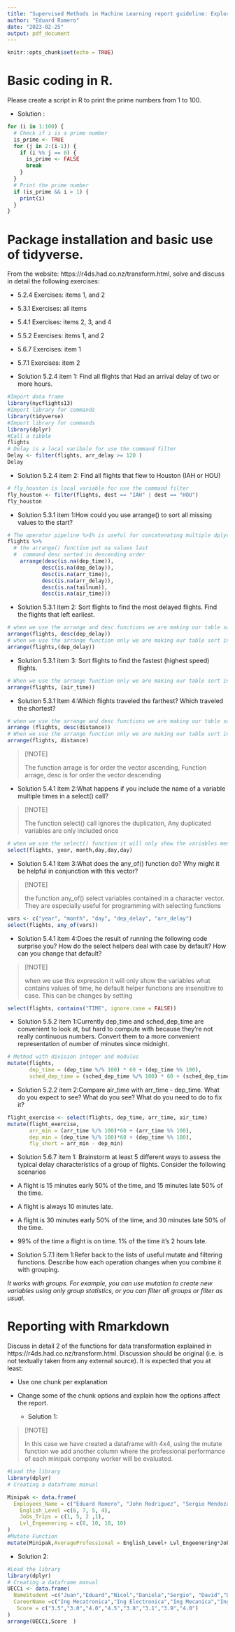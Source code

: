 ```yaml
---
title: "Supervised Methods in Machine Learning report guideline: Exploration and Application of R for Data Science"
author: "Eduard Romero"
date: "2023-02-25"
output: pdf_document
---
```


```r
knitr::opts_chunk$set(echo = TRUE)
```

# Basic coding in R.

Please create a script in R to print the prime numbers from 1 to 100.

* Solution :
```r

for (i in 1:100) {
  # Check if i is a prime number
  is_prime <- TRUE
  for (j in 2:(i-1)) {
    if (i %% j == 0) {
      is_prime <- FALSE
      break
    }
  }
  # Print the prime number
  if (is_prime && i > 1) {
    print(i)
  }
}
```
# Package installation and basic use of tidyverse.

From the website: https://r4ds.had.co.nz/transform.html,  solve and discuss in detail the following exercises:

* 5.2.4 Exercises: items 1, and 2
* 5.3.1 Exercises: all items
* 5.4.1 Exercises: items 2, 3, and 4
* 5.5.2 Exercises: items 1, and 2
* 5.6.7 Exercises: item 1
* 5.7.1 Exercises: item 2

* Solution 5.2.4 item 1: Find all flights that Had an arrival delay of two or more hours.
```r
#Import data frame
library(nycflights13)
#Import library for commands
library(tidyverse)
#Import library for commands
library(dplyr)
#Call a tibble
flights
# Delay is a local varibale for use the command filter
Delay <- filter(flights, arr_delay >= 120 )
Delay

```
* Solution 5.2.4 item 2:    Find all flights that flew to Houston (IAH or HOU)

```r
# fly_houston is local variable for use the command filter
fly_houston <- filter(flights, dest == "IAH" | dest == "HOU")
fly_houston

```
* Solution 5.3.1 item 1:How could you use arrange() to sort all missing values to the start?
```r
# The operator pipeline %>$% is useful for concatenating multiple dplyr operations
flights %>% 
  # the arrange() function put na values last
  #  command desc sorted in descending order
    arrange(desc(is.na(dep_time)),
           desc(is.na(dep_delay)),
           desc(is.na(arr_time)), 
           desc(is.na(arr_delay)),
           desc(is.na(tailnum)),
           desc(is.na(air_time)))

```
* Solution 5.3.1 item 2: Sort flights to find the most delayed flights. Find the flights that left earliest.
```r
# when we use the arrange and desc functions we are making our table sort in descending order
arrange(flights, desc(dep_delay))
# when we use the arrange function only we are making our table sort in ascending order
arrange(flights,(dep_delay))

```
* Solution 5.3.1 item 3: Sort flights to find the fastest (highest speed) flights.
```r
# When we use the arrange function only we are making our table sort in ascending order 
arrange(flights, (air_time))

```
* Solution 5.3.1 Item 4:Which flights traveled the farthest? Which traveled the shortest?
```r
# when we use the arrange and desc functions we are making our table sort in descending order
arrange (flights, desc(distance))
# When we use the arrange function only we are making our table sort in ascending order 
arrange(flights, distance)

```
>[!NOTE]
   >
   > The function arrage is for order the vector ascending, Function arrage, desc is for order the vector descending

* Solution 5.4.1 item 2:What happens if you include the name of a variable multiple times in a select() call?

>[!NOTE]
   >
   > The function select() call ignores the duplication, Any duplicated variables are only included once
   
```r
# when we use the select() function it will only show the variables mentioned within the table
select(flights, year, month,day,day,day)
```
* Solution 5.4.1 item 3:What does the any_of() function do? Why might it be helpful in conjunction with this vector? 

>[!NOTE]
   >
   > the function any_of() select variables contained in a character vector. They are especially useful for programming with selecting functions

```r
vars <- c("year", "month", "day", "dep_delay", "arr_delay")
select(flights, any_of(vars))
```
* Solution 5.4.1 item 4:Does the result of running the following code surprise you? How do the select helpers deal with case by default? How can you change that default?

>[!NOTE]
   >
   > when we use this expression it will only show the variables what contains values of time, he default helper functions are insensitive to case. This can be changes by setting

```r
select(flights, contains("TIME", ignore.case = FALSE))
```

* Solution 5.5.2 item 1:Currently dep_time and sched_dep_time are convenient to look at, but hard to compute with because they’re not really continuous numbers. Convert them to a more convenient representation of number of minutes since midnight.

```r
# Method with division integer and modulus
mutate(flights,
       dep_time = (dep_time %/% 100) * 60 + (dep_time %% 100),
       sched_dep_time = (sched_dep_time %/% 100) * 60 + (sched_dep_time %% 100))
```
* Solution 5.2.2 item 2:Compare air_time with arr_time - dep_time. What do you expect to see? What do you see? What do you need to do to fix it?
```r
flight_exercise <- select(flights, dep_time, arr_time, air_time)
mutate(flight_exercise, 
       arr_min = (arr_time %/% 100)*60 + (arr_time %% 100),
       dep_min = (dep_time %/% 100)*60 + (dep_time %% 100),
       fly_short = arr_min - dep_min)

```



* Solution 5.6.7 item 1: Brainstorm at least 5 different ways to assess the typical delay characteristics of a group of flights. Consider the following scenarios

* A flight is 15 minutes early 50% of the time, and 15 minutes late 50% of the time.
* A flight is always 10 minutes late.
* A flight is 30 minutes early 50% of the time, and 30 minutes late 50% of the time.
* 99% of the time a flight is on time. 1% of the time it’s 2 hours late.


* Solution 5.7.1 item 1:Refer back to the lists of useful mutate and filtering functions. Describe how each operation changes when you combine it with grouping.

*It works with groups. For example, you can use mutation to create new variables using only group statistics, or you can filter all groups or filter as usual.*

# Reporting with Rmarkdown
Discuss in detail 2 of the functions for data transformation explained in https://r4ds.had.co.nz/transform.html.
Discussion should be original (i.e. is not textually taken from any external source). It is expected that you at least:

* Use one chunk per explanation
* Change some of the chunk options and explain how the options affect the report.
    
    * Solution 1:
    
>[!NOTE]
   >
   > In this case we have created a dataframe with 4x4, using the mutate function we add another column where the professional performance of each minipak company worker will be evaluated.

```r
#Load the library
library(dplyr)
# Creating a dataframe manual

Minipak <- data.frame(
  Employees_Name = c("Eduard Romero", "John Rodriguez", "Sergio Mendoza", "Andres Lote"),
    English_Level =c(6, 7, 5, 4),
    Jobs_Trips = c(1, 5, 2 ,1),
    Lvl_Engeenering = c(8, 10, 10, 10)
)
#Mutate Function
mutate(Minipak,AverageProfessional = English_Level+ Lvl_Engeenering*Jobs_Trips)
```
 * Solution 2:

```r
#Load the library
library(dplyr)
# Creating a dataframe manual
UECCi <- data.frame(
  NameStudent =c("Juan","Eduard","Nicol","Daniela","Sergio", "David","Duvar", "Javier"),
  CareerName =c("Ing Mecatronica","Ing Electronica","Ing Mecanica","Ing Industrial","Ing Mecatronica", "Ing Electronica", "Lic Fisica","Ing Mecanico"),
   Score = c("3.5","3.0","4.0","4.5","3.8","3.1","3.9","4.0")
)
arrange(UECCi,Score  )
```


